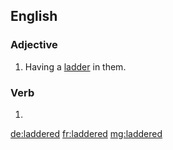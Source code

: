 ==English==

===Adjective===
{{en-adj}}

# {{lb|en|of tights, stockings, etc}} Having a [[ladder]] in them.

===Verb===
{{head|en|verb form}}

# {{en-past of|ladder}}

[[de:laddered]]
[[fr:laddered]]
[[mg:laddered]]